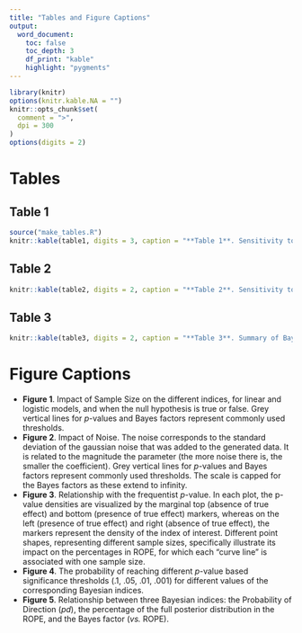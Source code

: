 ```yaml
---
title: "Tables and Figure Captions"
output:
  word_document:
    toc: false
    toc_depth: 3
    df_print: "kable"
    highlight: "pygments"
---
```


```r
library(knitr)
options(knitr.kable.NA = "")
knitr::opts_chunk$set(
  comment = ">",
  dpi = 300
)
options(digits = 2)
```


# Tables

## Table 1
```r
source("make_tables.R")
knitr::kable(table1, digits = 3, caption = "**Table 1**. Sensitivity to sample size. This table shows the standardized coefficient between the sample size and the value of each index, adjusted for error, and stratified by model type and presence of true effect. The stronger the coefficient is, the stronger the relationship with sample size.", row.names = FALSE)
```

## Table 2
```r
knitr::kable(table2, digits = 2, caption = "**Table 2**. Sensitivity to noise. This table shows the standardized coefficient between noise and the value of each index when the true effect is present, adjusted for sample size and stratified by model type. The stronger the coefficient is, the stronger the relationship with noise.", row.names = FALSE)
```

## Table 3
```r
knitr::kable(table3, digits = 2, caption = "**Table 3**. Summary of Bayesian Indices of Effect Existence and Significance.", row.names = FALSE)
```

# Figure Captions

- **Figure 1**. Impact of Sample Size on the different indices, for linear and logistic models, and when the null hypothesis is true or false. Grey vertical lines for *p*-values and Bayes factors represent commonly used thresholds.
- **Figure 2**. Impact of Noise. The noise corresponds to the standard deviation of the gaussian noise that was added to the generated data. It is related to the magnitude the parameter (the more noise there is, the smaller the coefficient). Grey vertical lines for *p*-values and Bayes factors represent commonly used thresholds. The scale is capped for the Bayes factors as these extend to infinity.
- **Figure 3**. Relationship with the frequentist *p*-value. In each plot, the p-value densities are visualized by the marginal top (absence of true effect) and bottom (presence of true effect) markers, whereas on the left (presence of true effect) and right (absence of true effect), the markers represent the density of the index of interest. Different point shapes, representing different sample sizes, specifically illustrate its impact on the percentages in ROPE, for which each "curve line" is associated with one sample size.
- **Figure 4**. The probability of reaching different *p*-value based significance thresholds (.1, .05, .01, .001) for different values of the corresponding Bayesian indices.
- **Figure 5**. Relationship between three Bayesian indices: the Probability of Direction (*pd*), the percentage of the full posterior distribution in the ROPE, and the Bayes factor (*vs.* ROPE).
